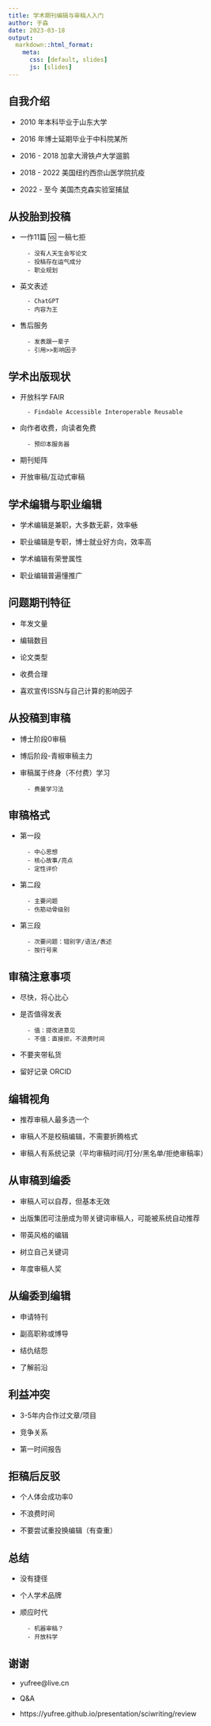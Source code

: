 ```yaml
---
title: 学术期刊编辑与审稿人入门
author: 于淼
date: 2023-03-18
output:
  markdown::html_format:
    meta:
      css: [default, slides]
      js: [slides]
---
```


## 自我介绍

- 2010 年本科毕业于山东大学

- 2016 年博士延期毕业于中科院某所

- 2016 - 2018 加拿大滑铁卢大学遛鹅

- 2018 - 2022 美国纽约西奈山医学院抗疫

- 2022 - 至今 美国杰克森实验室捕鼠

## 从投胎到投稿

- 一作11篇 🆚 一稿七拒
        
        - 没有人天生会写论文
        - 投稿存在运气成分
        - 职业规划
        
- 英文表述
        
        - ChatGPT
        - 内容为王

- 售后服务
        
        - 发表跟一辈子
        - 引用>>影响因子

## 学术出版现状

- 开放科学 FAIR

        - Findable Accessible Interoperable Reusable

- 向作者收费，向读者免费

        - 预印本服务器

- 期刊矩阵

- 开放审稿/互动式审稿

## 学术编辑与职业编辑

- 学术编辑是兼职，大多数无薪，效率~~低~~

- 职业编辑是专职，博士就业好方向，效率高

- 学术编辑有荣誉属性

- 职业编辑普遍懂推广

## 问题期刊特征

- 年发文量

- 编辑数目

- 论文类型

- 收费合理

- 喜欢宣传ISSN与自己计算的影响因子

## 从投稿到审稿

- 博士阶段0审稿

- 博后阶段-青椒审稿主力

- 审稿属于终身（不付费）学习
        
        - 费曼学习法
        
## 审稿格式

- 第一段

        - 中心思想
        - 核心故事/亮点
        - 定性评价
        
- 第二段

        - 主要问题
        - 伤筋动骨级别
        
- 第三段

        - 次要问题：错别字/语法/表述
        - 按行号来
        
## 审稿注意事项

- 尽快，将心比心

- 是否值得发表
        
        - 值：提改进意见
        - 不值：直接拒，不浪费时间
        
- 不要夹带私货

- 留好记录 ORCID

## 编辑视角

- 推荐审稿人最多选一个

- 审稿人不是校稿编辑，不需要折腾格式

- 审稿人有系统记录（平均审稿时间/打分/黑名单/拒绝审稿率）

## 从审稿到编委

- 审稿人可以自荐，但基本无效

- 出版集团可注册成为带关键词审稿人，可能被系统自动推荐

- 带英风格的编辑

- 树立自己关键词

- 年度审稿人奖

## 从编委到编辑

- 申请特刊

- 副高职称或博导

- 结仇结怨

- 了解前沿

## 利益冲突

- 3-5年内合作过文章/项目

- 竞争关系

- 第一时间报告

## 拒稿后反驳

- 个人体会成功率0

- 不浪费时间

- 不要尝试重投换编辑（有查重）

## 总结

- 没有捷径

- 个人学术品牌

- 顺应时代
        
        - 机器审稿？
        - 开放科学

## 谢谢

- yufree@live.cn

- Q&A

- https://yufree.github.io/presentation/sciwriting/review